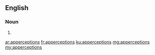 ==English==

===Noun===
{{head|en|plural}}

# {{plural of|apperception|lang=en|nocat=1}}

[[ar:apperceptions]]
[[fr:apperceptions]]
[[ku:apperceptions]]
[[mg:apperceptions]]
[[my:apperceptions]]